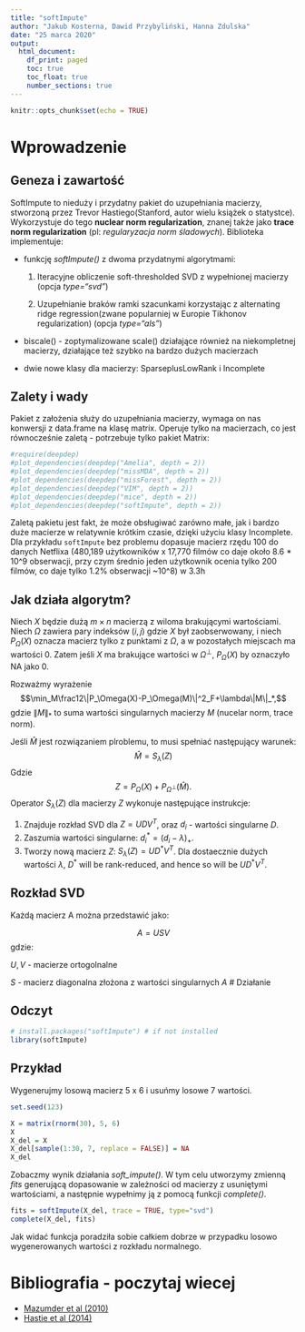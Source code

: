 ```yaml
---
title: "softImpute"
author: "Jakub Kosterna, Dawid Przybyliński, Hanna Zdulska"
date: "25 marca 2020"
output:
  html_document:
    df_print: paged
    toc: true
    toc_float: true
    number_sections: true
---
```


```r
knitr::opts_chunk$set(echo = TRUE)
```

# Wprowadzenie

## Geneza i zawartość

SoftImpute to nieduży i przydatny pakiet do uzupełniania macierzy, stworzoną przez Trevor Hastiego(Stanford, autor wielu książek o statystce). Wykorzystuje do tego **nuclear norm regularization**, znanej także jako **trace norm regularization** (pl: *regularyzacja norm śladowych*). Biblioteka implementuje: 

  * funkcję *softImpute()* z dwoma przydatnymi algorytmami:

    1. Iteracyjne obliczenie soft-thresholded SVD z wypełnionej macierzy (opcja *type="svd"*)

    2. Uzupełnianie braków ramki szacunkami korzystając z alternating ridge regression(zwane popularniej w Europie Tikhonov regularization) (opcja *type="als"*)
    
  * biscale() - zoptymalizowane scale() działające również na niekompletnej macierzy, działające też szybko na bardzo dużych macierzach
  
  * dwie nowe klasy dla macierzy: SparseplusLowRank i Incomplete
  
## Zalety i wady

Pakiet z założenia służy do uzupełniania macierzy, wymaga on nas konwersji z data.frame na klasę matrix. Operuje tylko na macierzach, co jest równocześnie zaletą - potrzebuje tylko pakiet Matrix:
```r
#require(deepdep)
#plot_dependencies(deepdep("Amelia", depth = 2))
#plot_dependencies(deepdep("missMDA", depth = 2))
#plot_dependencies(deepdep("missForest", depth = 2))
#plot_dependencies(deepdep("VIM", depth = 2))
#plot_dependencies(deepdep("mice", depth = 2))
#plot_dependencies(deepdep("softImpute", depth = 2))
```


Zaletą pakietu jest fakt, że może obsługiwać zarówno małe, jak i bardzo duże macierze w relatywnie krótkim czasie, dzięki użyciu klasy Incomplete. Dla przykładu `softImpute` bez problemu dopasuje macierz rzędu 100 do danych Netflixa (480,189 użytkowników x 17,770 filmów co daje około 8.6 * 10^9 obserwacji, przy czym średnio jeden użytkownik ocenia tylko 200 filmów, co daje tylko 1.2% obserwacji ~10^8) w 3.3h

## Jak działa algorytm? 
Niech $X$  będzie dużą $m\times n$ macierzą z wiloma brakującymi wartościami. Niech $\Omega$ zawiera pary indeksów $(i,j)$ gdzie $X$ był zaobserwowany, i niech $P_\Omega(X)$ oznacza macierz tylko z  punktami z $\Omega$, a w pozostałych miejscach ma wartości 0. Zatem jeśli $X$ ma brakujące wartości w $\Omega^\perp$, $P_\Omega(X)$ by oznaczyło NA jako 0. 
 
Rozważmy wyrażenie
 $$\min_M\frac12\|P_\Omega(X)-P_\Omega(M)\|^2_F+\lambda\|M\|_*,$$
 gdzie $\|M\|_*$ to suma wartości singularnych macierzy $M$ (nucelar norm, trace norm).
 
 Jeśli $\widehat M$ jest rozwiązaniem plroblemu, to musi spełniać następujący warunek:
 $$ {\widehat M}=S_\lambda(Z)$$ 
 Gdzie $$Z=P_\Omega(X)+P_{\Omega^\perp}(\widehat M).$$
 Operator $S_\lambda(Z)$ dla macierzy $Z$ wykonuje następujące instrukcje:
 
 1. Znajduje rozkład SVD dla $Z=UDV^T$, oraz $d_i$ - wartości singularne $D$.
 2. Zaszumia wartości singularne: $d_i^*= (d_i-\lambda)_+$.
 3. Tworzy nową macierz $Z$: $S_\lambda(Z)=UD^*V^T$.
 Dla dostaecznie dużych wartości $\lambda$, $D^*$ will be rank-reduced, and hence so will be $UD^*V^T$.


## Rozkład SVD

Każdą macierz A można przedstawić jako:

$$ A = USV $$
gdzie: 

$U, V$ - macierze ortogolnalne

$S$ - macierz diagonalna złożona z wartości singularnych $A$ 
# Działanie

## Odczyt

```r
# install.packages("softImpute") # if not installed
library(softImpute)
```

## Przykład

Wygenerujmy losową macierz 5 x 6 i usuńmy losowe 7 wartości.

```r
set.seed(123)

X = matrix(rnorm(30), 5, 6)
X
X_del = X
X_del[sample(1:30, 7, replace = FALSE)] = NA
X_del
```

Zobaczmy wynik działania *soft_impute()*. W tym celu utworzymy zmienną *fits* generującą dopasowanie w zależności od macierzy z usuniętymi wartościami, a następnie wypełnimy ją z pomocą funkcji *complete()*.

```r
fits = softImpute(X_del, trace = TRUE, type="svd")
complete(X_del, fits)
```

Jak widać funkcja poradziła sobie całkiem dobrze w przypadku losowo wygenerowanych wartości z rozkładu normalnego.

# Bibliografia - poczytaj wiecej
 * [Mazumder et al (2010)](http://web.stanford.edu/~hastie/Papers/mazumder10a.pdf)
 * [Hastie et al (2014)](http://arxiv.org/abs/1410.2596)